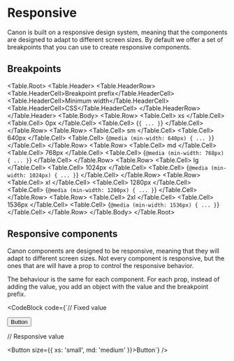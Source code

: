 
# Responsive

Canon is built on a responsive design system, meaning that the components are
designed to adapt to different screen sizes. By default we offer a set of
breakpoints that you can use to create responsive components.

## Breakpoints

<Table.Root>
  <Table.Header>
    <Table.HeaderRow>
      <Table.HeaderCell>Breakpoint prefix</Table.HeaderCell>
      <Table.HeaderCell>Minimum width</Table.HeaderCell>
      <Table.HeaderCell>CSS</Table.HeaderCell>
    </Table.HeaderRow>
  </Table.Header>
  <Table.Body>
    <Table.Row>
      <Table.Cell>
        <Chip head>xs</Chip>
      </Table.Cell>
      <Table.Cell>
        <Chip>0px</Chip>
      </Table.Cell>
      <Table.Cell>
        <Chip>{`{ ... }`}</Chip>
      </Table.Cell>
    </Table.Row>
    <Table.Row>
      <Table.Cell>
        <Chip head>sm</Chip>
      </Table.Cell>
      <Table.Cell>
        <Chip>640px</Chip>
      </Table.Cell>
      <Table.Cell>
        <Chip>{`@media (min-width: 640px) { ... }`}</Chip>
      </Table.Cell>
    </Table.Row>
    <Table.Row>
      <Table.Cell>
        <Chip head>md</Chip>
      </Table.Cell>
      <Table.Cell>
        <Chip>768px</Chip>
      </Table.Cell>
      <Table.Cell>
        <Chip>{`@media (min-width: 768px) { ... }`}</Chip>
      </Table.Cell>
    </Table.Row>
    <Table.Row>
      <Table.Cell>
        <Chip head>lg</Chip>
      </Table.Cell>
      <Table.Cell>
        <Chip>1024px</Chip>
      </Table.Cell>
      <Table.Cell>
        <Chip>{`@media (min-width: 1024px) { ... }`}</Chip>
      </Table.Cell>
    </Table.Row>
    <Table.Row>
      <Table.Cell>
        <Chip head>xl</Chip>
      </Table.Cell>
      <Table.Cell>
        <Chip>1280px</Chip>
      </Table.Cell>
      <Table.Cell>
        <Chip>{`@media (min-width: 1280px) { ... }`}</Chip>
      </Table.Cell>
    </Table.Row>
    <Table.Row>
      <Table.Cell>
        <Chip head>2xl</Chip>
      </Table.Cell>
      <Table.Cell>
        <Chip>1536px</Chip>
      </Table.Cell>
      <Table.Cell>
        <Chip>{`@media (min-width: 1536px) { ... }`}</Chip>
      </Table.Cell>
    </Table.Row>
  </Table.Body>
</Table.Root>

## Responsive components

Canon components are designed to be responsive, meaning that they will adapt
to different screen sizes. Not every component is responsive, but the ones
that are will have a prop to control the responsive behavior.

The behaviour is the same for each component. For each prop, instead of adding
the value, you add an object with the value and the breakpoint prefix.

<CodeBlock
  code={`// Fixed value

<Button size="small">Button</Button>

// Responsive value

<Button size={{ xs: 'small', md: 'medium' }}>Button</Button>`} />
